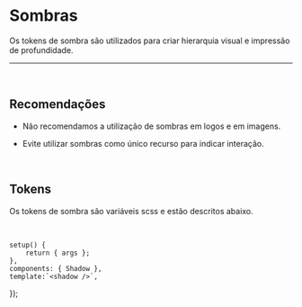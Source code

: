 
<Meta of={ShadowStories} />

# Sombras

Os tokens de sombra são utilizados para criar hierarquia visual e impressão de profundidade.

<hr />

<br />

## Recomendações

* Não recomendamos a utilização de sombras em logos e em imagens.

* Evite utilizar sombras como único recurso para indicar interação.

<br />

## Tokens

Os tokens de sombra são variáveis scss e estão descritos abaixo.

<br />

	setup() {
		return { args };
	},
	components: { Shadow },
	template:`<shadow />`,
});

<Story of={ShadowStories.Shadow} />
